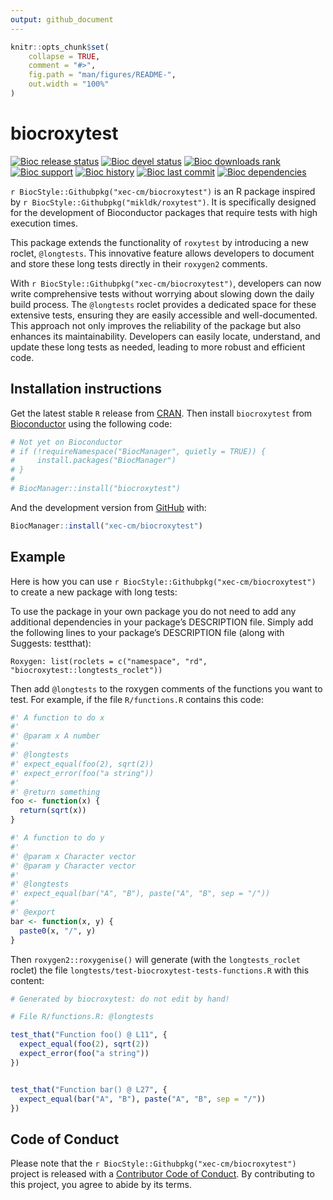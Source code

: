 ```yaml
---
output: github_document
---
```


<!-- README.md is generated from README.Rmd. Please edit that file -->

```r
knitr::opts_chunk$set(
    collapse = TRUE,
    comment = "#>",
    fig.path = "man/figures/README-",
    out.width = "100%"
)
```

# biocroxytest

<!-- badges: start -->
[![Bioc release status](http://www.bioconductor.org/shields/build/release/bioc/biocroxytest.svg)](https://bioconductor.org/checkResults/release/bioc-LATEST/biocroxytest)
[![Bioc devel status](http://www.bioconductor.org/shields/build/devel/bioc/biocroxytest.svg)](https://bioconductor.org/checkResults/devel/bioc-LATEST/biocroxytest)
[![Bioc downloads rank](https://bioconductor.org/shields/downloads/release/biocroxytest.svg)](http://bioconductor.org/packages/stats/bioc/biocroxytest/)
[![Bioc support](https://bioconductor.org/shields/posts/biocroxytest.svg)](https://support.bioconductor.org/tag/biocroxytest)
[![Bioc history](https://bioconductor.org/shields/years-in-bioc/biocroxytest.svg)](https://bioconductor.org/packages/release/bioc/html/biocroxytest.html#since)
[![Bioc last commit](https://bioconductor.org/shields/lastcommit/devel/bioc/biocroxytest.svg)](http://bioconductor.org/checkResults/devel/bioc-LATEST/biocroxytest/)
[![Bioc dependencies](https://bioconductor.org/shields/dependencies/release/biocroxytest.svg)](https://bioconductor.org/packages/release/bioc/html/biocroxytest.html#since)
<!-- badges: end -->

`r BiocStyle::Githubpkg("xec-cm/biocroxytest")` is an R package inspired by 
`r BiocStyle::Githubpkg("mikldk/roxytest")`. It is specifically designed for 
the development of Bioconductor packages that require tests with high execution 
times. 

This package extends the functionality of `roxytest` by introducing a new 
roclet, `@longtests`. This innovative feature allows developers to document and 
store these long tests directly in their `roxygen2` comments. 

With `r BiocStyle::Githubpkg("xec-cm/biocroxytest")`, developers can now write 
comprehensive tests without worrying about slowing down the daily build process. 
The `@longtests` roclet provides a dedicated space for these extensive tests, 
ensuring they are easily accessible and well-documented. This approach not only 
improves the reliability of the package but also enhances its maintainability. 
Developers can easily locate, understand, and update these long tests as needed,
leading to more robust and efficient code.

## Installation instructions

Get the latest stable `R` release from [CRAN](http://cran.r-project.org/). Then 
install `biocroxytest` from [Bioconductor](http://bioconductor.org/) using the 
following code:

```r
# Not yet on Bioconductor
# if (!requireNamespace("BiocManager", quietly = TRUE)) {
#     install.packages("BiocManager")
# }
# 
# BiocManager::install("biocroxytest")
```

And the development version from [GitHub](https://github.com/xec-cm/biocroxytest) with:

```r
BiocManager::install("xec-cm/biocroxytest")
```

## Example

Here is how you can use `r BiocStyle::Githubpkg("xec-cm/biocroxytest")` to 
create a new package with long tests:

To use the package in your own package you do not need to add any additional 
dependencies in your package’s DESCRIPTION file. Simply add the following lines 
to your package’s DESCRIPTION file (along with Suggests: testthat):

```
Roxygen: list(roclets = c("namespace", "rd", "biocroxytest::longtests_roclet"))
```

Then add `@longtests` to the roxygen comments of the functions you want to test. 
For example, if the file `R/functions.R` contains this code:

```r
#' A function to do x
#' 
#' @param x A number
#' 
#' @longtests 
#' expect_equal(foo(2), sqrt(2))
#' expect_error(foo("a string"))
#' 
#' @return something
foo <- function(x) {
  return(sqrt(x))
}

#' A function to do y
#' 
#' @param x Character vector
#' @param y Character vector
#' 
#' @longtests 
#' expect_equal(bar("A", "B"), paste("A", "B", sep = "/"))
#' 
#' @export
bar <- function(x, y) {
  paste0(x, "/", y)
}
```

Then `roxygen2::roxygenise()` will generate (with the `longtests_roclet` roclet) 
the file `longtests/test-biocroxytest-tests-functions.R` with this content:

```r
# Generated by biocroxytest: do not edit by hand!

# File R/functions.R: @longtests

test_that("Function foo() @ L11", {
  expect_equal(foo(2), sqrt(2))
  expect_error(foo("a string"))
})


test_that("Function bar() @ L27", {
  expect_equal(bar("A", "B"), paste("A", "B", sep = "/"))
})
```

## Code of Conduct

Please note that the `r BiocStyle::Githubpkg("xec-cm/biocroxytest")` project is 
released with a [Contributor Code of Conduct](http://bioconductor.org/about/code-of-conduct/). 
By contributing to this project, you agree to abide by its terms.



